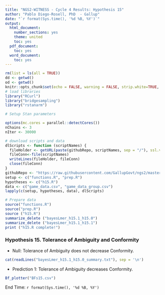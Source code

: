 ---
title: "NGS2-WITNESS - Cycle 4 Results: Hypothesis 15"
author: "Pablo Diego-Rosell, PhD  - Gallup"
date: "`r format(Sys.time(), '%d %B, %Y')`"
output:
  html_document:
    number_sections: yes
    theme: united
    toc: yes
  pdf_document:
    toc: yes
  word_document:
    toc: yes
---

```{r setup, include=FALSE}
rm(list = ls(all = TRUE))
dd <- getwd()
od <- getwd()
knitr::opts_chunk$set(echo = FALSE, warning = FALSE, strip.white=TRUE, tidy=TRUE)
# load libraries
library("RCurl")
library("bridgesampling")
library("rstanarm")

# Setup Stan parameters

options(mc.cores = parallel::detectCores())
nChains <- 3
nIter <- 30000

# download scripts and data
dlScripts <- function (scriptNames) {
  fileHolder <- getURL(paste(githubRepo, scriptNames, sep = "/"), ssl.verifypeer = FALSE)
  fileConn<-file(scriptNames)
  writeLines(fileHolder, fileConn)
  close(fileConn)
}
githubRepo <- "https://raw.githubusercontent.com/GallupGovt/ngs2/master/cycle4/Boomtown/Analysis"
setup <- c("functions.R", "prep.R")
hypotheses <- c("h15.R")
data <- c("game_data.csv", "game_data_group.csv")
lapply(c(setup, hypotheses, data), dlScripts)

# Prepare data
source("functions.R")
source("prep.R")
source ("h15.R")
summarize_delete ("bayesLmer_h15.1_h15.0")
summarize_delete ("bayesLmer_h15.1_h15.1")
print ("h15.R complete!")
```
### Hypothesis 15. Tolerance of Ambiguity and Conformity

- Null: Tolerance of Ambiguity does not decrease Conformity. 

```{r comment=''}
cat(readLines("bayesLmer_h15.1_h15.0_summary.txt"), sep = '\n')
```
- Prediction 1: Tolerance of Ambiguity decreases Conformity.

```{r, fig.hold='hold', out.width = "50%"}
Bf_plotter("BFs15.csv")
```
End Time: `r format(Sys.time(), '%d %B, %Y')`

<br />
<br />
<br />